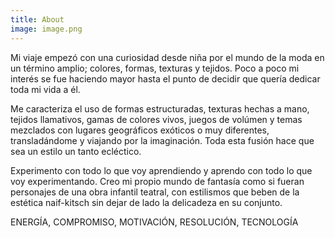 ```yaml
---
title: About
image: image.png
---
```


<Bio>

<p>
  Mi viaje empezó con una curiosidad desde niña por el mundo de la moda en un término amplio;
  colores, formas, texturas y tejidos. Poco a poco mi interés se fue haciendo mayor hasta el punto
  de decidir que quería dedicar toda mi vida a él.
</p>

<p>
  Me caracteriza el uso de formas estructuradas, texturas hechas a mano, tejidos llamativos, gamas
  de colores vivos, juegos de volúmen y temas mezclados con lugares geográficos exóticos o muy
  diferentes, transladándome y viajando por la imaginación. Toda esta fusión hace que sea un estilo
  un tanto ecléctico.
</p>

<p>
  Experimento con todo lo que voy aprendiendo y aprendo con todo lo que voy experimentando. Creo mi
  propio mundo de fantasía como si fueran personajes de una obra infantil teatral, con estilismos
  que beben de la estética naif-kitsch sin dejar de lado la delicadeza en su conjunto.
</p>

<p>ENERGÍA, COMPROMISO, MOTIVACIÓN, RESOLUCIÓN, TECNOLOGÍA</p>
</Bio>
